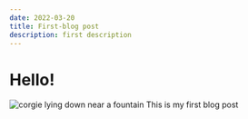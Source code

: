 ```yaml
---
date: 2022-03-20
title: First-blog post
description: first description
---
```


# Hello!

![corgie lying down near a fountain](../images/shiangling-RQbwjCKWxQw-unsplash.jpg)
This is my first blog post
